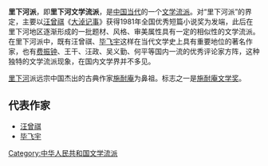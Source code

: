 {{expand|time=2014-06-02T02:33:16+00:00}}
{{unreferenced|time=2014-06-02T02:33:16+00:00}}
'''里下河派'''，即'''里下河文学流派'''，是[[中国|中国]][[当代|当代]]的一个[[文学流派|文学流派]]。对“里下河派”的界定，主要以[[汪曾祺|汪曾祺]]《[[大淖记事|大淖记事]]》获得1981年全国优秀短篇小说奖为发端，此后在里下河地区逐渐形成的一批题材、风格、审美属性具有一定的相似性的文学流派。在里下河派中，既有汪曾祺、[[毕飞宇|毕飞宇]]这样在当代文学史上具有重要地位的著名作家，也有[[费振钟|费振钟]]、王干、汪政、吴义勤、何平等国内一流的优秀评论家方阵，这种独特的文学流派现象，在国内文学界并不多见。

[[里下河|里下河]]派远宗中国杰出的古典作家[[施耐庵|施耐庵]]为鼻祖。标志之一是[[施耐庵文学奖|施耐庵文学奖]]。

==代表作家==
*[[汪曾祺|汪曾祺]]
*[[毕飞宇|毕飞宇]]

{{中国近现代文学}}

[[Category:中华人民共和国文学流派|Category:中华人民共和国文学流派]]